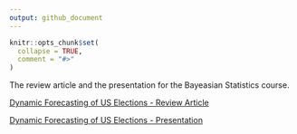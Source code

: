 ```yaml
---
output: github_document
---
```


<!-- README.md is generated from README.Rmd. Please edit that file -->
<!-- https://marcozanotti.github.io/election-forecasting-review/ -->

```r
knitr::opts_chunk$set(
  collapse = TRUE,
  comment = "#>"
)
```

The review article and the presentation for the Bayeasian Statistics course.  

[Dynamic Forecasting of US Elections - Review Article](https://marcozanotti.github.io/election-forecasting-review/review/elecforec_rev.pdf)  

[Dynamic Forecasting of US Elections - Presentation](https://marcozanotti.github.io/election-forecasting-review/presentation/elecforec_pres.pdf)